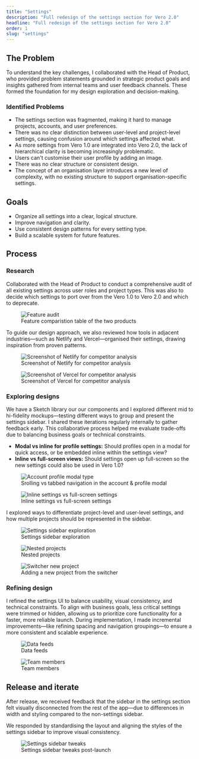 ```yaml
---
title: "Settings"
description: "Full redesign of the settings section for Vero 2.0"
headline: "Full redesign of the settings section for Vero 2.0"
order: 1
slug: "settings"
---
```




<CaseStudyCallout description="In Vero 2.0, the settings experience was confusing and spread out. Users had trouble managing accounts, projects, and preferences without getting lost. I led the redesign of the entire settings system to make it easier to use, more consistent, and ready to scale." />

## The Problem

To understand the key challenges, I collaborated with the Head of Product, who provided problem statements grounded in strategic product goals and insights gathered from internal teams and user feedback channels. These formed the foundation for my design exploration and decision-making.

### Identified Problems

- The settings section was fragmented, making it hard to manage projects, accounts, and user preferences.
- There was no clear distinction between user-level and project-level settings, causing confusion around which settings affected what.
- As more settings from Vero 1.0 are integrated into Vero 2.0, the lack of hierarchical clarity is becoming increasingly problematic.
- Users can't customise their user profile by adding an image.
- There was no clear structure or consistent design.
- The concept of an organisation layer introduces a new level of complexity, with no existing structure to support organisation-specific settings.

## Goals

- Organize all settings into a clear, logical structure.
- Improve navigation and clarity.
- Use consistent design patterns for every setting type.
- Build a scalable system for future features.

## Process

### Research

Collaborated with the Head of Product to conduct a comprehensive audit of all existing settings across user roles and project types. This was also to decide which settings to port over from the Vero 1.0 to Vero 2.0 and which to deprecate.

<figure className="-mx-10">
  <Image
    className="rounded-4xl bg-yellow-50"
    src={featureAuditImage}
    alt="Feature audit"
  />
  <figcaption>Feature comparistion table of the two products</figcaption>
</figure>

To guide our design approach, we also reviewed how tools in adjacent industries—such as Netlify and Vercel—organised their settings, drawing inspiration from proven patterns.

<div className="-mx-10 grid grid-cols-2 gap-10">
  <figure className="!my-0">
    <Image
      className="rounded-3xl outline outline-black/5"
      src={netlifyImage}
      alt="Screenshot of Netlify for competitor analysis"
    />
    <figcaption>Screenshot of Netlify for competitor analysis</figcaption>
  </figure>

  <figure className="!my-0">
    <Image
      className="rounded-3xl outline outline-black/5"
      src={vercelImage}
      alt="Screenshot of Vercel for competitor analysis"
    />
    <figcaption>Screenshot of Vercel for competitor analysis</figcaption>
  </figure>
</div>

### Exploring designs

We have a Sketch library our our components and I explored different mid to hi-fidelity mockups—testing different ways to group and present the settings sidebar. I shared these iterations regularly internally to gather feedback early. This collaborative process helped me evaluate trade-offs due to balancing business goals or technical constraints.

- **Modal vs inline for profile settings:** Should profiles open in a modal for quick access, or be embedded inline within the settings view?
- **Inline vs full-screen views:** Should settings open up full-screen so the new settings could also be used in Vero 1.0?

<figure className="-mx-10">
  <Image
    className="rounded-4xl bg-cyan-50"
    src={accountProfileModalTypeImage}
    alt="Account profile modal type"
  />
  <figcaption>
    Srolling vs tabbed navigation in the account & profile modal
  </figcaption>
</figure>

<figure className="-mx-10">
  <Image
    className="rounded-4xl bg-yellow-50"
    src={inlineFullScreenImage}
    alt="Inline settings vs full-screen settings"
  />
  <figcaption>Inline settings vs full-screen settings</figcaption>
</figure>

I explored ways to differentiate project-level and user-level settings, and how multiple projects should be represented in the sidebar.

<div className="-mx-10 grid grid-cols-1 gap-8 md:grid-cols-3 md:gap-10">
  <figure className="col-span-1 !my-0 md:col-span-2">
    <Image
      className="rounded-3xl bg-cyan-50"
      src={settingsSidebarsImage}
      alt="Settings sidebar exploration"
    />
    <figcaption>Settings sidebar exploration</figcaption>
  </figure>
  <figure className="col-span-1 !my-0">
    <Image
      className="rounded-3xl bg-cyan-50"
      src={nestedProjectsImage}
      alt="Nested projects"
    />
    <figcaption>Nested projects</figcaption>
  </figure>
</div>

<figure className="-mx-10">
  <Image
    className="rounded-4xl bg-yellow-50"
    src={switcherNewProjectImage}
    alt="Switcher new project"
  />
  <figcaption>Adding a new project from the switcher</figcaption>
</figure>

### Refining design

I refined the settings UI to balance usability, visual consistency, and technical constraints. To align with business goals, less critical settings were trimmed or hidden, allowing us to prioritize core functionality for a faster, more reliable launch. During implementation, I made incremental improvements—like refining spacing and navigation groupings—to ensure a more consistent and scalable experience.

<div className="-mx-10 grid grid-cols-1 gap-8 md:grid-cols-3 md:gap-10">
  <figure className="col-span-1 !my-0">
    <div className="overflow-hidden rounded-3xl bg-cyan-50">
      <Image
        className="rounded-3xl drop-shadow-xl"
        src={dataFeedsImage}
        alt="Data feeds"
      />
    </div>
    <figcaption>Data feeds</figcaption>
  </figure>
  <figure className="col-span-1 !my-0 md:col-span-2">
    <div className="overflow-hidden rounded-3xl bg-cyan-50">
      <Image
        className="rounded-3xl drop-shadow-xl"
        src={teamMembersImage}
        alt="Team members"
      />
    </div>
    <figcaption>Team members</figcaption>
  </figure>
</div>

## Release and iterate

After release, we received feedback that the sidebar in the settings section felt visually disconnected from the rest of the app—due to differences in width and styling compared to the non-settings sidebar.

We responded by standardising the layout and aligning the styles of the settings sidebar to improve visual consistency.

<figure className="-mx-10">
  <div className="overflow-hidden rounded-4xl bg-yellow-50">
    <Image
      className="drop-shadow-xl"
      src={settingsSidebarTweaksImage}
      alt="Settings sidebar tweaks"
    />
  </div>
  <figcaption>Settings sidebar tweaks post-launch</figcaption>
</figure>
